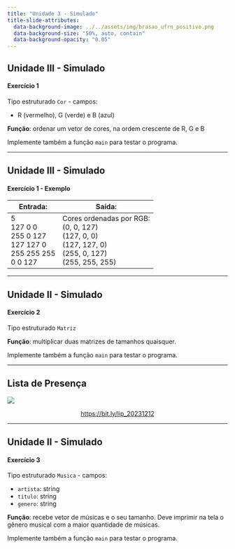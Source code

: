 ```yaml
---
title: "Unidade 3 - Simulado"
title-slide-attributes:
  data-background-image: ../../assets/img/brasao_ufrn_positivo.png
  data-background-size: "50%, auto, contain"
  data-background-opacity: "0.05"
---
```


## Unidade III - Simulado
#### Exercício 1

Tipo estruturado `Cor` - campos:

- R (vermelho), G (verde) e B (azul)

**Função**: ordenar um vetor de cores, na ordem crescente de R, G e B

Implemente também a função `main` para testar o programa.

---

## Unidade III - Simulado
#### Exercício 1 - Exemplo

```{=html}
<table>
  <thead>
    <tr>
      <th>Entrada:</th>
      <th>Saída:</th>
    </tr>
  </thead>
  <tbody>
    <tr>
      <td>
      5<br>
      127 0 0<br>
      255 0 127<br>
      127 127 0<br>
      255 255 255<br>
      0 0 127
      </td>
      <td>
      Cores ordenadas por RGB:<br>
      (0, 0, 127)<br>
      (127, 0, 0)<br>
      (127, 127, 0)<br>
      (255, 0, 127)<br>
      (255, 255, 255)
      </td>
    </tr>
  </tbody>
</table>
```

---

## Unidade II - Simulado
#### Exercício 2

Tipo estruturado `Matriz`

**Função**: multiplicar duas matrizes de tamanhos quaisquer.

Implemente também a função `main` para testar o programa.

---

## Lista de Presença

![](https://chart.apis.google.com/chart?cht=qr&chs=300x300&chld=L%7C1&chl=https%3A%2F%2Fbit.ly%2Flip_20231212){fig-align="center"}

<a href="https://bit.ly/lip_20231212"><p style="text-align:center;">https://bit.ly/lip_20231212</p></a>

---

## Unidade II - Simulado
#### Exercício 3

Tipo estruturado `Musica` - campos:

- `artista`: string
- `titulo`: string
- `genero`: string

**Função**: recebe vetor de músicas e o seu tamanho.
Deve imprimir na tela o gênero musical com a maior
quantidade de músicas.

Implemente também a função `main` para testar o programa.